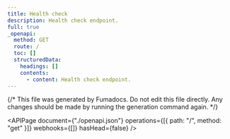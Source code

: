 ```yaml
---
title: Health check
description: Health check endpoint.
full: true
_openapi:
  method: GET
  route: /
  toc: []
  structuredData:
    headings: []
    contents:
      - content: Health check endpoint.
---
```


{/* This file was generated by Fumadocs. Do not edit this file directly. Any changes should be made by running the generation command again. */}

<APIPage
	document={"./openapi.json"}
	operations={[{ path: "/", method: "get" }]}
	webhooks={[]}
	hasHead={false}
/>

